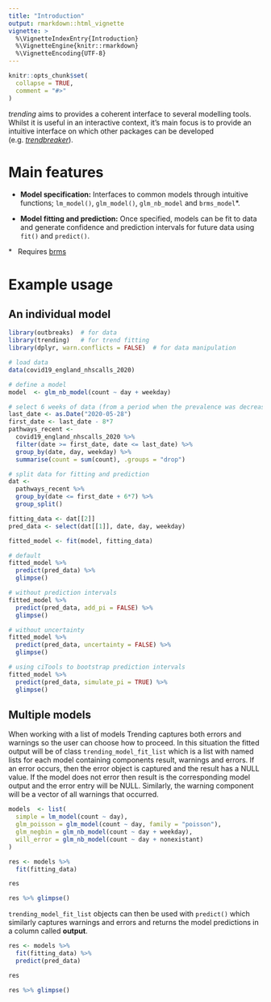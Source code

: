 ```yaml
---
title: "Introduction"
output: rmarkdown::html_vignette
vignette: >
  %\VignetteIndexEntry{Introduction}
  %\VignetteEngine{knitr::rmarkdown}
  %\VignetteEncoding{UTF-8}
---
```


```r
knitr::opts_chunk$set(
  collapse = TRUE,
  comment = "#>"
)
```

*trending* aims to provides a coherent interface to several modelling tools.
Whilst it is useful in an interactive context, it's main focus is to provide
an intuitive interface on which other packages can be developed
(e.g. [*trendbreaker*](https://github.com/reconhub/trendbreaker)).

# Main features

- **Model specification:** Interfaces to common models through intuitive
  functions; `lm_model()`, `glm_model()`, `glm_nb_model` and `brms_model`*.

- **Model fitting and prediction:** Once specified, models can be fit to data
  and generate confidence and prediction intervals for future data using `fit()`
  and `predict()`.

\* &nbsp; Requires [brms](https://CRAN.R-project.org/package=brms)

# Example usage

## An individual model 
```r
library(outbreaks)  # for data
library(trending)   # for trend fitting
library(dplyr, warn.conflicts = FALSE)  # for data manipulation

# load data
data(covid19_england_nhscalls_2020)

# define a model
model  <- glm_nb_model(count ~ day + weekday)

# select 6 weeks of data (from a period when the prevalence was decreasing)
last_date <- as.Date("2020-05-28")
first_date <- last_date - 8*7
pathways_recent <-
  covid19_england_nhscalls_2020 %>%
  filter(date >= first_date, date <= last_date) %>%
  group_by(date, day, weekday) %>%
  summarise(count = sum(count), .groups = "drop")

# split data for fitting and prediction
dat <-
  pathways_recent %>%
  group_by(date <= first_date + 6*7) %>%
  group_split()

fitting_data <- dat[[2]]
pred_data <- select(dat[[1]], date, day, weekday)

fitted_model <- fit(model, fitting_data)

# default
fitted_model %>% 
  predict(pred_data) %>%
  glimpse()

# without prediction intervals
fitted_model %>% 
  predict(pred_data, add_pi = FALSE) %>% 
  glimpse()

# without uncertainty
fitted_model %>% 
  predict(pred_data, uncertainty = FALSE) %>% 
  glimpse()

# using ciTools to bootstrap prediction intervals
fitted_model %>% 
  predict(pred_data, simulate_pi = TRUE) %>% 
  glimpse()
```

## Multiple models
When working with a list of models Trending captures both errors and warnings
so the user can choose how to proceed.  In this situation the fitted output will
be of class `trending_model_fit_list` which is a list with named lists for
each model containing components result, warnings and errors. If an error
occurs, then the error object is captured and the result has a NULL value.
If the model does not error then result is the corresponding model output and
the error entry will be NULL.  Similarly, the warning component will be a
vector of all warnings that occurred.

```r
models  <- list(
  simple = lm_model(count ~ day),
  glm_poisson = glm_model(count ~ day, family = "poisson"),
  glm_negbin = glm_nb_model(count ~ day + weekday),
  will_error = glm_nb_model(count ~ day + nonexistant)
)

res <- models %>%
  fit(fitting_data)

res

res %>% glimpse()

```

`trending_model_fit_list` objects can then be used with `predict()` which
similarly captures warnings and errors and returns the model predictions in a
column called **output**.
```r
res <- models %>%
  fit(fitting_data) %>% 
  predict(pred_data)

res

res %>% glimpse()
```


